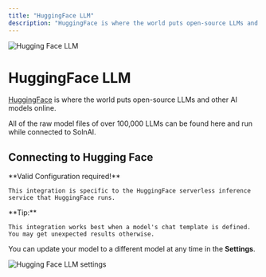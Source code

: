 ```yaml
---
title: "HuggingFace LLM"
description: "HuggingFace is where the world puts open-source LLMs and other AI models online."
---
```



<Image
  src="/images/SolnAI-setup/llm-configuration/cloud/hugging-face/header-image.png"
  height={1080}
  width={1920}
  quality={100}
  alt="Hugging Face LLM"
/>

# HuggingFace LLM

[HuggingFace](https://huggingface.co) is where the world puts open-source LLMs and other AI models online.

All of the raw model files of over 100,000 LLMs can be found here and run while connected to SolnAI.

## Connecting to Hugging Face

<Callout type="info" emoji="️💡">
  **Valid Configuration required!**

    This integration is specific to the HuggingFace serverless inference service that HuggingFace runs.

</Callout>

<Callout type="info" emoji="️💡">
  **Tip:**

    This integration works best when a model's chat template is defined. You may get unexpected results otherwise.

</Callout>

You can update your model to a different model at any time in the **Settings**.

<Image
  src="/images/SolnAI-setup/llm-configuration/cloud/hugging-face/hugging-face-llm.png"
  height={1080}
  width={1920}
  quality={100}
  alt="Hugging Face LLM settings"
/>
